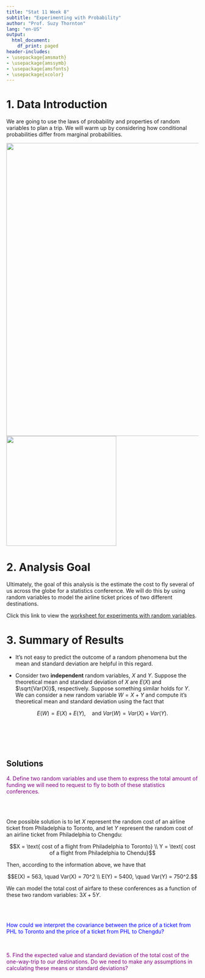 ```yaml
---
title: "Stat 11 Week 8"
subtitle: "Experimenting with Probability" 
author: "Prof. Suzy Thornton"
lang: "en-US"
output:
  html_document:
    df_print: paged
header-includes:
- \usepackage{amsmath}
- \usepackage{amssymb}
- \usepackage{amsfonts}
- \usepackage{xcolor}
---
```



# 1. Data Introduction 

We are going to use the laws of probability and properties of random variables to plan a trip. We will warm up by considering how conditional probabilities differ from marginal probabilities. 

![](./images/wk6-map1.png){width=8in} ![](./images/wk6-map2.png){height=3in}

# 2. Analysis Goal  

Ultimately, the goal of this analysis is the estimate the cost to fly several of us across the globe for a statistics conference. We will do this by using random variables to model the airline ticket prices of two different destinations. 

Click this link to view the [worksheet for experiments with random variables](https://dr-suz.github.io/Stat11/wk6-wksheet.html). 

# 3. Summary of Results  

* It's not easy to predict the outcome of a random phenomena but the mean and standard deviation are helpful in this regard. 

* Consider two **independent** random variables, $X$ and $Y$. Suppose the theoretical mean and standard deviation of $X$ are $E(X)$ and $\sqrt{Var(X)}$, respectively. Suppose something similar holds for $Y$. We can consider a new random variable $W = X + Y$ and compute it's theoretical mean and standard deviation using the fact that

$$E(W) = E(X) + E(Y), \quad\text{and } Var(W) = Var(X) + Var(Y).$$ 



<br>
<br>
<br>
<br>

## Solutions

<span style="color:purple">4. Define two random variables and use them to express the total amount of funding we will need to request to fly to both of these statistics conferences.</span>

<br>
<br>

One possible solution is to let $X$ represent the random cost of an airline ticket from Philadelphia to Toronto, and let $Y$ represent the random cost of an airline ticket from Philadelphia to Chengdu: 

$$X = \text{ cost of a flight from Philadelphia to Toronto} \\ Y = \text{ cost of a flight from Philadelphia to Chendu}$$

Then, according to the information above, we have that 

$$E(X) = 563, \quad Var(X) = 70^2 \\ E(Y) = 5400, \quad Var(Y) = 750^2.$$


We can model the total cost of airfare to these conferences as a function of these two random variables: $3X + 5Y$.

<br>
<br>
 
<span style="color:blue">How could we interpret the covariance between the price of a ticket from PHL to Toronto and the price of a ticket from PHL to Chengdu?</span> 

<br>

<span style="color:purple">5. Find the expected value and standard deviation of the total cost of the one-way-trip to our destinations. Do we need to make any assumptions in calculating these means or standard deviations?</span>


